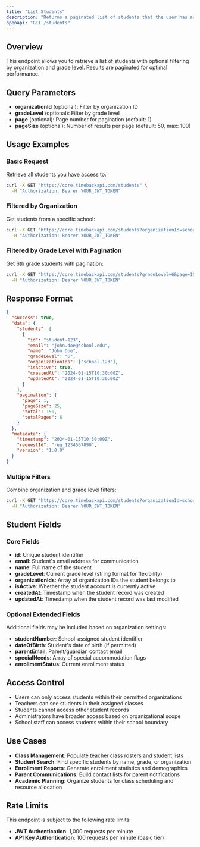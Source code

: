 ```yaml
---
title: "List Students"
description: "Returns a paginated list of students that the user has access to"
openapi: "GET /students"
---
```


## Overview

This endpoint allows you to retrieve a list of students with optional filtering by organization and grade level. Results are paginated for optimal performance.

## Query Parameters

- **organizationId** (optional): Filter by organization ID
- **gradeLevel** (optional): Filter by grade level  
- **page** (optional): Page number for pagination (default: 1)
- **pageSize** (optional): Number of results per page (default: 50, max: 100)

## Usage Examples

### Basic Request
Retrieve all students you have access to:

```bash
curl -X GET "https://core.timebackapi.com/students" \
  -H "Authorization: Bearer YOUR_JWT_TOKEN"
```

### Filtered by Organization
Get students from a specific school:

```bash
curl -X GET "https://core.timebackapi.com/students?organizationId=school-123" \
  -H "Authorization: Bearer YOUR_JWT_TOKEN"
```

### Filtered by Grade Level with Pagination
Get 6th grade students with pagination:

```bash
curl -X GET "https://core.timebackapi.com/students?gradeLevel=6&page=1&pageSize=25" \
  -H "Authorization: Bearer YOUR_JWT_TOKEN"
```

## Response Format

```json
{
  "success": true,
  "data": {
    "students": [
      {
        "id": "student-123",
        "email": "john.doe@school.edu",
        "name": "John Doe",
        "gradeLevel": "6",
        "organizationIds": ["school-123"],
        "isActive": true,
        "createdAt": "2024-01-15T10:30:00Z",
        "updatedAt": "2024-01-15T10:30:00Z"
      }
    ],
    "pagination": {
      "page": 1,
      "pageSize": 25,
      "total": 150,
      "totalPages": 6
    }
  },
  "metadata": {
    "timestamp": "2024-01-15T10:30:00Z",
    "requestId": "req_1234567890",
    "version": "1.0.0"
  }
}
```

### Multiple Filters
Combine organization and grade level filters:

```bash
curl -X GET "https://core.timebackapi.com/students?organizationId=school-123&gradeLevel=6" \
  -H "Authorization: Bearer YOUR_JWT_TOKEN"
```

## Student Fields

### Core Fields
- **id**: Unique student identifier
- **email**: Student's email address for communication
- **name**: Full name of the student
- **gradeLevel**: Current grade level (string format for flexibility)
- **organizationIds**: Array of organization IDs the student belongs to
- **isActive**: Whether the student account is currently active
- **createdAt**: Timestamp when the student record was created
- **updatedAt**: Timestamp when the student record was last modified

### Optional Extended Fields
Additional fields may be included based on organization settings:
- **studentNumber**: School-assigned student identifier
- **dateOfBirth**: Student's date of birth (if permitted)
- **parentEmail**: Parent/guardian contact email
- **specialNeeds**: Array of special accommodation flags
- **enrollmentStatus**: Current enrollment status

## Access Control

- Users can only access students within their permitted organizations
- Teachers can see students in their assigned classes
- Students cannot access other student records
- Administrators have broader access based on organizational scope
- School staff can access students within their school boundary

## Use Cases

- **Class Management**: Populate teacher class rosters and student lists
- **Student Search**: Find specific students by name, grade, or organization
- **Enrollment Reports**: Generate enrollment statistics and demographics
- **Parent Communications**: Build contact lists for parent notifications
- **Academic Planning**: Organize students for class scheduling and resource allocation

## Rate Limits

This endpoint is subject to the following rate limits:
- **JWT Authentication**: 1,000 requests per minute
- **API Key Authentication**: 100 requests per minute (basic tier)